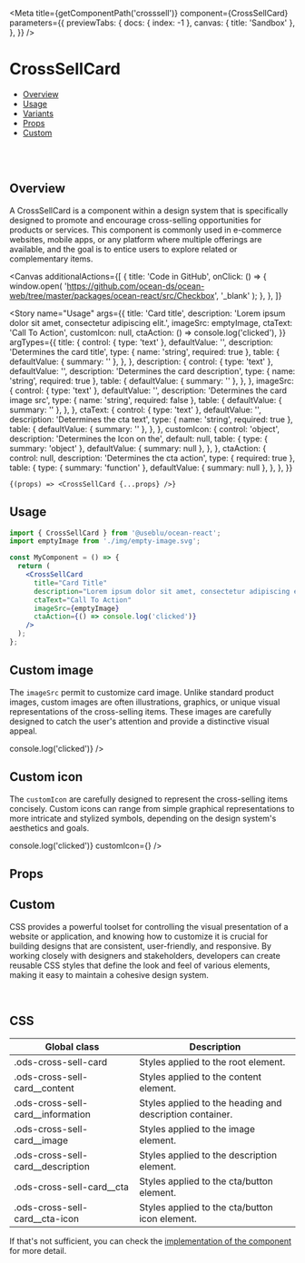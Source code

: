 


<Meta
  title={getComponentPath('crosssell')}
  component={CrossSellCard}
  parameters={{
    previewTabs: {
      docs: { index: -1 },
      canvas: { title: 'Sandbox' },
    },
  }}
/>

# CrossSellCard

- [Overview](#overview)
- [Usage](#usage)
- [Variants](#variants)
- [Props](#props)
- [Custom](#customization)

<br />
<br />

## Overview <a name="overview"></a>

A CrossSellCard is a component within a design system that is specifically designed to promote and
encourage cross-selling opportunities for products or services. This component is commonly used in
e-commerce websites, mobile apps, or any platform where multiple offerings are available, and the
goal is to entice users to explore related or complementary items.

<Canvas
  additionalActions={[
    {
      title: 'Code in GitHub',
      onClick: () => {
        window.open(
          'https://github.com/ocean-ds/ocean-web/tree/master/packages/ocean-react/src/Checkbox',
          '_blank'
        );
      },
    },
  ]}
>
  <Story
    name="Usage"
    args={{
      title: 'Card title',
      description: 'Lorem ipsum dolor sit amet, consectetur adipiscing elit.',
      imageSrc: emptyImage,
      ctaText: 'Call To Action',
      customIcon: null,
      ctaAction: () => console.log('clicked'),
    }}
    argTypes={{
      title: {
        control: { type: 'text' },
        defaultValue: '',
        description: 'Determines the card title',
        type: { name: 'string', required: true },
        table: {
          defaultValue: { summary: '' },
        },
      },
      description: {
        control: { type: 'text' },
        defaultValue: '',
        description: 'Determines the card description',
        type: { name: 'string', required: true },
        table: {
          defaultValue: { summary: '' },
        },
      },
      imageSrc: {
        control: { type: 'text' },
        defaultValue: '',
        description: 'Determines the card image src',
        type: { name: 'string', required: false },
        table: {
          defaultValue: { summary: '' },
        },
      },
      ctaText: {
        control: { type: 'text' },
        defaultValue: '',
        description: 'Determines the cta text',
        type: { name: 'string', required: true },
        table: {
          defaultValue: { summary: '' },
        },
      },
      customIcon: {
        control: 'object',
        description: 'Determines the Icon on the',
        default: null,
        table: {
          type: { summary: 'object' },
          defaultValue: { summary: null },
        },
      },
      ctaAction: {
        control: null,
        description: 'Determines the cta action',
        type: { required: true },
        table: {
          type: { summary: 'function' },
          defaultValue: { summary: null },
        },
      },
    }}
  >
    {(props) => <CrossSellCard {...props} />}
  </Story>
</Canvas>

## Usage <a name="usage"></a>

```jsx
import { CrossSellCard } from '@useblu/ocean-react';
import emptyImage from './img/empty-image.svg';

const MyComponent = () => {
  return (
    <CrossSellCard
      title="Card Title"
      description="Lorem ipsum dolor sit amet, consectetur adipiscing elit."
      ctaText="Call To Action"
      imageSrc={emptyImage}
      ctaAction={() => console.log('clicked')}
    />
  );
};
```

## Custom image <a name="variants"></a>

The `imageSrc` permit to customize card image. Unlike standard product images, custom images
are often illustrations, graphics, or unique visual representations of the cross-selling items. These
images are carefully designed to catch the user's attention and provide a distinctive visual appeal.

<Canvas>
  <Story name="Custom image">
    <CrossSellCard
      title="This card has a custom image"
      description="Lorem ipsum dolor sit amet, consectetur adipiscing elit."
      ctaText="Show"
      imageSrc={logo}
      ctaAction={() => console.log('clicked')}
    />
  </Story>
</Canvas>

## Custom icon

The `customIcon` are carefully designed to represent the cross-selling items concisely. Custom icons can
range from simple graphical representations to more intricate and stylized symbols, depending on the
design system's aesthetics and goals.

<Canvas>
  <Story name="Custom icon">
    <CrossSellCard
      title="This card has a custom icon"
      description="Lorem ipsum dolor sit amet, consectetur adipiscing elit."
      ctaText="Call to action"
      imageSrc={emptyImage}
      ctaAction={() => console.log('clicked')}
      customIcon={<ChevronDown />}
    />
  </Story>
</Canvas>

## Props <a name="props"></a>

<ArgsTable story="Usage" of="." />

## Custom <a name="customization"></a>

CSS provides a powerful toolset for controlling the visual presentation of a website or application,
and knowing how to customize it is crucial for building designs that are consistent, user-friendly,
and responsive. By working closely with designers and stakeholders, developers can create reusable CSS
styles that define the look and feel of various elements, making it easy to maintain a cohesive design system.

<br />

## CSS

| Global class                        | Description                                              |
| ----------------------------------- | -------------------------------------------------------- |
| .ods-cross-sell-card                | Styles applied to the root element.                      |
| .ods-cross-sell-card\_\_content     | Styles applied to the content element.                   |
| .ods-cross-sell-card\_\_information | Styles applied to the heading and description container. |
| .ods-cross-sell-card\_\_image       | Styles applied to the image element.                     |
| .ods-cross-sell-card\_\_description | Styles applied to the description element.               |
| .ods-cross-sell-card\_\_cta         | Styles applied to the cta/button element.                |
| .ods-cross-sell-card\_\_cta-icon    | Styles applied to the cta/button icon element.           |

If that's not sufficient, you can check the [implementation of the component](https://github.com/ocean-ds/ocean-web/blob/master/packages/ocean-react/src/CrossSellCard/CrossSellCard.tsx) for more detail.
